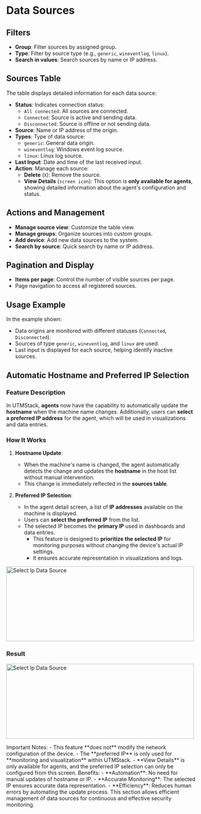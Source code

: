 # Data Sources


## Filters
- **Group**: Filter sources by assigned group.
- **Type**: Filter by source type (e.g., `generic`, `wineventlog`, `linux`).
- **Search in values**: Search sources by name or IP address.

## Sources Table
The table displays detailed information for each data source:
- **Status**: Indicates connection status:
  - `All connected`: All sources are connected.
  - `Connected`: Source is active and sending data.
  - `Disconnected`: Source is offline or not sending data.
- **Source**: Name or IP address of the origin.
- **Types**: Type of data source:
  - `generic`: General data origin.
  - `wineventlog`: Windows event log source.
  - `linux`: Linux log source.
- **Last Input**: Date and time of the last received input.
- **Action**: Manage each source:
  - **Delete** (`X`): Remove the source.
  - **View Details** (`screen icon`): This option is **only available for agents**, showing detailed information about the agent's configuration and status.

## Actions and Management
- **Manage source view**: Customize the table view.
- **Manage groups**: Organize sources into custom groups.
- **Add device**: Add new data sources to the system.
- **Search by source**: Quick search by name or IP address.

## Pagination and Display
- **Items per page**: Control the number of visible sources per page.
- Page navigation to access all registered sources.

## Usage Example
In the example shown:
- Data origins are monitored with different statuses (`Connected`, `Disconnected`).
- Sources of type `generic`, `wineventlog`, and `linux` are used.
- Last input is displayed for each source, helping identify inactive sources.

## Automatic Hostname and Preferred IP Selection

### Feature Description
In UTMStack, **agents** now have the capability to automatically update the **hostname** when the machine name changes. Additionally, users can **select a preferred IP address** for the agent, which will be used in visualizations and data entries.

### How It Works
1. **Hostname Update**:
   - When the machine's name is changed, the agent automatically detects the change and updates the **hostname** in the host list without manual intervention.
   - This change is immediately reflected in the **sources table**.

2. **Preferred IP Selection**:
   - In the agent detail screen, a list of **IP addresses** available on the machine is displayed.
   - Users can **select the preferred IP** from the list.
   - The selected IP becomes the **primary IP** used in dashboards and data entries.
     - This feature is designed to **prioritize the selected IP** for monitoring purposes without changing the device's actual IP settings.
     - It ensures accurate representation in visualizations and logs.

<img
  width="500"
  height="200"
  noZoom
  className="block rounded-xl"
  src="/assets/images/data sources/selectip.png"
  alt="Select Ip Data Source"
/>

### Result

<img
  width="500"
  height="200"
  noZoom
  className="block rounded-xl"
  src="/assets/images/data sources/selectipchanges.png"
  alt="Select Ip Data Source"
/>

<Note>
  Important Notes:
    - This feature **does not** modify the network configuration of the device.
    - The **preferred IP** is only used for **monitoring and visualization** within UTMStack.
    - **View Details** is only available for agents, and the preferred IP selection can only be configured from this screen.
</Note>

<Tip>
  Benefits:
    - **Automation**: No need for manual updates of hostname or IP.
    - **Accurate Monitoring**: The selected IP ensures accurate data representation.
    - **Efficiency**: Reduces human errors by automating the update process.
</Tip>

<Note>
This section allows efficient management of data sources for continuous and effective security monitoring.
</Note>
